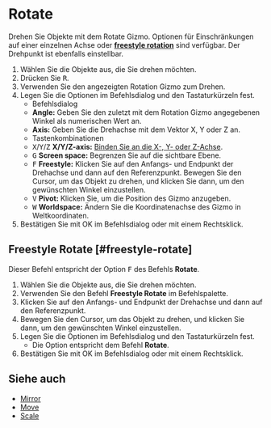 
# Rotate

<Reference shortcut="R" command="Rotate" button="Links von der Befehlsleiste" />

Drehen Sie Objekte mit dem Rotate Gizmo. Optionen für Einschränkungen auf einer einzelnen Achse oder [**freestyle rotation**](#freestyle-rotate) sind verfügbar. Der Drehpunkt ist ebenfalls einstellbar.

1. Wählen Sie die Objekte aus, die Sie drehen möchten.
2. Drücken Sie <kbd>R</kbd>.
3. Verwenden Sie den angezeigten Rotation Gizmo zum Drehen.
4. Legen Sie die Optionen im Befehlsdialog und den Tastaturkürzeln fest.
   - <Kst>Befehlsdialog</Kst>
   - **Angle:** Geben Sie den zuletzt mit dem Rotation Gizmo angegebenen Winkel als numerischen Wert an.
   - **Axis:** Geben Sie die Drehachse mit dem Vektor X, Y oder Z an.
   - <Kst>Tastenkombinationen</Kst>
   - <kbd>X</kbd>/<kbd>Y</kbd>/<kbd>Z</kbd> **X/Y/Z-axis:** [Binden Sie an die X-, Y- oder Z-Achse](./sketching-essentials#constrain-to-an-axis).
   - <kbd>G</kbd> **Screen space:** Begrenzen Sie auf die sichtbare Ebene.
   - <kbd>F</kbd> **Freestyle:** Klicken Sie auf den Anfangs- und Endpunkt der Drehachse und dann auf den Referenzpunkt. Bewegen Sie den Cursor, um das Objekt zu drehen, und klicken Sie dann, um den gewünschten Winkel einzustellen.
   - <kbd>V</kbd> **Pivot:** Klicken Sie, um die Position des Gizmo anzugeben.
   - <kbd>W</kbd> **Worldspace:** Ändern Sie die Koordinatenachse des Gizmo in Weltkoordinaten.
5. Bestätigen Sie mit OK im Befehlsdialog oder mit einem Rechtsklick.

## Freestyle Rotate [#freestyle-rotate]

Dieser Befehl entspricht der Option <kbd>F</kbd> des Befehls **Rotate**.

1. Wählen Sie die Objekte aus, die Sie drehen möchten.
2. Verwenden Sie den Befehl **Freestyle Rotate** im Befehlspalette.
3. Klicken Sie auf den Anfangs- und Endpunkt der Drehachse und dann auf den Referenzpunkt.
4. Bewegen Sie den Cursor, um das Objekt zu drehen, und klicken Sie dann, um den gewünschten Winkel einzustellen.
5. Legen Sie die Optionen im Befehlsdialog und den Tastaturkürzeln fest.
   - Die Option entspricht dem Befehl **Rotate**.
6. Bestätigen Sie mit OK im Befehlsdialog oder mit einem Rechtsklick.

<VideoPlayer fileName="freestyle-rotate"/>

## Siehe auch
- [Mirror](./mirror)
- [Move](./move)
- [Scale](./scale)